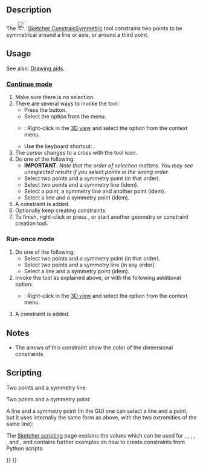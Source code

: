 <languages/>
<translate>

<!--T:5-->
{{Docnav
|[[Sketcher_ConstrainEqual|Equal]]
|[[Sketcher_ConstrainBlock|Block]]
|[[Sketcher_Workbench|Sketcher]]
|IconL=Sketcher_ConstrainEqual.svg
|IconR=Sketcher_ConstrainBlock.svg
|IconC=Workbench_Sketcher.svg
}}

<!--T:1-->
{{GuiCommand
|Name=Sketcher ConstrainSymmetric
|MenuLocation=Sketch → Sketcher constraints → Constrain symmetric
|Workbenches=[[Sketcher_Workbench|Sketcher]]
|Shortcut={{KEY|S}}
|SeeAlso=
}}

==Description== <!--T:17--> 

<!--T:2-->
The [[Image:Sketcher_ConstrainSymmetric.svg|24px]] [[Sketcher_ConstrainSymmetric|Sketcher ConstrainSymmetric]] tool constrains two points to be symmetrical around a line or axis, or around a third point.

==Usage== <!--T:3-->

<!--T:23-->
See also: [[Sketcher_Workbench#Drawing_aids|Drawing aids]].

===[[Sketcher_Workbench#Continue_modes|Continue mode]]=== <!--T:24-->

<!--T:25-->
# Make sure there is no selection.
# There are several ways to invoke the tool:
#* Press the {{Button|[[Image:Sketcher_ConstrainSymmetric.svg|16px]] [[Sketcher_ConstrainSymmetric|Constrain symmetric]]}} button.
#* Select the {{MenuCommand|Sketch → Sketcher constraints → [[Image:Sketcher_ConstrainSymmetric.svg|16px]] Constrain symmetric}} option from the menu.
#* {{Version|1.0}}: Right-click in the [[3D_view|3D view]] and select the {{MenuCommand|Constrain → [[Image:Sketcher_ConstrainSymmetric.svg|16px]] Constrain symmetric}} option from the context menu.
#* Use the keyboard shortcut: {{KEY|S}}.
# The cursor changes to a cross with the tool icon.
# Do one of the following:
#* '''IMPORTANT''': ''Note that the order of selection matters. You may see unexpected results if you select points in the wrong order.''
#* Select two points and a symmetry point (in that order).
#* Select two points and a symmetry line (idem).
#* Select a point, a symmetry line and another point (idem).
#* Select a line and a symmetry point (idem).
# A constraint is added.
# Optionally keep creating constraints.
# To finish, right-click or press {{KEY|Esc}}, or start another geometry or constraint creation tool.

===Run-once mode=== <!--T:26-->

<!--T:27-->
# Do one of the following:
#* Select two points and a symmetry point (in that order).
#* Select two points and a symmetry line (in any order).
#* Select a line and a symmetry point (idem).
# Invoke the tool as explained above, or with the following additional option:
#* {{Version|1.0}}: Right-click in the [[3D_view|3D view]] and select the {{MenuCommand|[[Image:Sketcher_ConstrainSymmetric.svg|16px]] Constrain symmetric}} option from the context menu.
# A constraint is added.

==Notes== <!--T:28-->

<!--T:29-->
* The arrows of this constraint show the color of the dimensional constraints.

== Scripting == <!--T:18-->

<!--T:19-->
Two points and a symmetry line:

</translate>
{{Code|code=Sketch.addConstraint(Sketcher.Constraint('Symmetric', Line1, PointOfLine1, Line2, PointOfLine2, SymmetryLine))}}
<translate>

<!--T:20-->
Two points and a symmetry point:

</translate>
{{Code|code=Sketch.addConstraint(Sketcher.Constraint('Symmetric', Line1, PointOfLine1, Line2, PointOfLine2, LineS, PointOfLineS))}}
<translate>

<!--T:21-->
A line and a symmetry point (In the GUI one can select a line and a point, but it uses internally the same form as above, with the two extremities of the same line):

</translate>
{{Code|code=Sketch.addConstraint(Sketcher.Constraint('Symmetric', Line, 1, Line, 2, LineS, PointOfLineS))}}
<translate>

<!--T:22-->
The [[Sketcher_scripting|Sketcher scripting]] page explains the values which can be used for {{incode|Line1}}, {{incode|Line2}}, {{incode|LineS}}, {{incode|Line}}, {{incode|PointOfLine1}}, {{incode|PointOfLine2}} and {{incode|PointOfLineS}}, and  contains further examples on how to create constraints from Python scripts.


<!--T:6-->
{{Docnav
|[[Sketcher_ConstrainEqual|Equal]]
|[[Sketcher_ConstrainBlock|Block]]
|[[Sketcher_Workbench|Sketcher]]
|IconL=Sketcher_ConstrainEqual.svg
|IconR=Sketcher_ConstrainBlock.svg
|IconC=Workbench_Sketcher.svg
}}

</translate>
{{Sketcher_Tools_navi{{#translation:}}}}
{{Userdocnavi{{#translation:}}}}